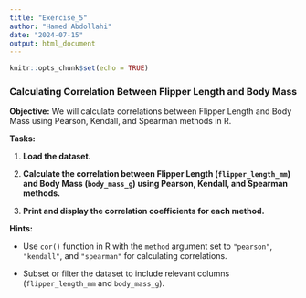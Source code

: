 ```yaml
---
title: "Exercise_5"
author: "Hamed Abdollahi"
date: "2024-07-15"
output: html_document
---
```


```r
knitr::opts_chunk$set(echo = TRUE)
```

### Calculating Correlation Between Flipper Length and Body Mass

**Objective:**
We will calculate correlations between Flipper Length and Body Mass using Pearson, Kendall, and Spearman methods in R.

**Tasks:**

1.  **Load the dataset.**

2.  **Calculate the correlation between Flipper Length (`flipper_length_mm`) and Body Mass (`body_mass_g`) using Pearson, Kendall, and Spearman methods.**

3.  **Print and display the correlation coefficients for each method.**

**Hints:**

-   Use `cor()` function in R with the `method` argument set to `"pearson"`, `"kendall"`, and `"spearman"` for calculating correlations.

-   Subset or filter the dataset to include relevant columns (`flipper_length_mm` and `body_mass_g`).
